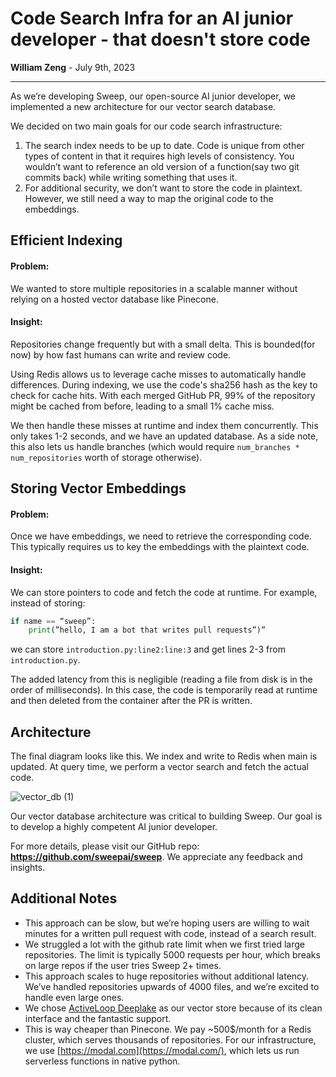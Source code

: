 # **Code Search Infra for an AI junior developer - that doesn't store code**

**William Zeng** - July 9th, 2023

---

As we’re developing Sweep, our open-source AI junior developer, we implemented a new architecture for our vector search database.

We decided on two main goals for our code search infrastructure:

1. The search index needs to be up to date. Code is unique from other types of content in that it requires high levels of consistency. You wouldn’t want to reference an old version of a function(say two git commits back) while writing something that uses it.
2. For additional security, we don’t want to store the code in plaintext. However, we still need a way to map the original code to the embeddings.

## **Efficient Indexing**

#### Problem:
We wanted to store multiple repositories in a scalable manner without relying on a hosted vector database like Pinecone.

#### Insight:
Repositories change frequently but with a small delta. This is bounded(for now) by how fast humans can write and review code.

Using Redis allows us to leverage cache misses to automatically handle differences. During indexing, we use the code's sha256 hash as the key to check for cache hits. With each merged GitHub PR, 99% of the repository might be cached from before, leading to a small 1% cache miss.

We then handle these misses at runtime and index them concurrently. This only takes 1-2 seconds, and we have an updated database. As a side note, this also lets us handle branches (which would require `num_branches * num_repositories` worth of storage otherwise).

## **Storing Vector Embeddings**

#### Problem:
Once we have embeddings, we need to retrieve the corresponding code. This typically requires us to key the embeddings with the plaintext code.

#### Insight:
We can store pointers to code and fetch the code at runtime.
For example, instead of storing:
```python
if name == “sweep”:
    print(”hello, I am a bot that writes pull requests”)”
```
we can store `introduction.py:line2:line:3` and get lines 2-3 from `introduction.py`.

The added latency from this is negligible (reading a file from disk is in the order of milliseconds). In this case, the code is temporarily read at runtime and then deleted from the container after the PR is written.

## **Architecture**
The final diagram looks like this. We index and write to Redis when main is updated. At query time, we perform a vector search and fetch the actual code.

![vector_db (1)](https://github.com/sweepai/sweep/assets/44910023/b2a7a2d2-7880-4553-b233-5aa68fd6f14d)

Our vector database architecture was critical to building Sweep. Our goal is to develop a highly competent AI junior developer.

For more details, please visit our GitHub repo: **https://github.com/sweepai/sweep**. We appreciate any feedback and insights.

## **Additional Notes**

- This approach can be slow, but we’re hoping users are willing to wait minutes for a written pull request with code, instead of a search result.
- We struggled a lot with the github rate limit when we first tried large repositories. The limit is typically 5000 requests per hour, which breaks on large repos if the user tries Sweep 2+ times.
- This approach scales to huge repositories without additional latency. We’ve handled repositories upwards of 4000 files, and we’re excited to handle even large ones.
- We chose [ActiveLoop Deeplake](https://docs.deeplake.ai/en/latest/index.html) as our vector store because of its clean interface and the fantastic support.
- This is way cheaper than Pinecone. We pay ~500$/month for a Redis cluster, which serves thousands of repositories. For our infrastructure, we use [https://modal.com](https://modal.com/), which lets us run serverless functions in native python.
